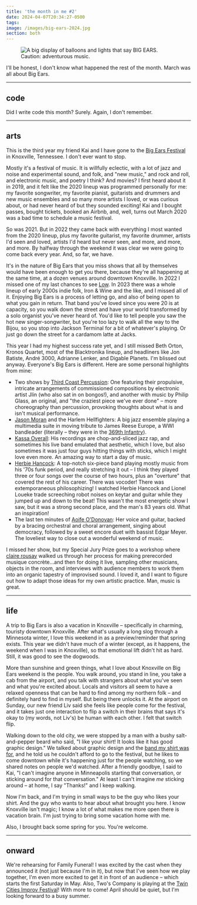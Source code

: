 ```yaml
---
title: 'the month in me #2'
date: 2024-04-07T20:34:27-0500
tags:
image: /images/big-ears-2024.jpg
section: both
---
```



<figure>
  <Image
    src={bigEars}
    width={570}
    alt="A big display of balloons and lights that say BIG EARS."
  />

  <figcaption>
    Caution: adventurous music.
  </figcaption>
</figure>

I'll be honest, I don't know what happened the rest of the month. March was all about
Big Ears.

---

## code

Did I write code this month? Surely. Again, I don't remember.

---

## arts

This is the third year my friend Kai and I have gone to the [Big Ears Festival][] in Knoxville, Tennessee.
I don't ever want to stop.

Mostly it's a festival of music. It is willfully eclectic, with a lot of jazz and noise and experimental
sound, and folk, and "new music," and rock and roll, and electronic music, and poetry I think? And movies?
I first heard about it in 2019, and it felt like the 2020 lineup was programmed personally for me:
my favorite songwriter, my favorite pianist, guitarists and drummers and new music ensembles and so many
more artists I loved, or was curious about, or had never heard of but they sounded exciting! Kai and I
bought passes, bought tickets, booked an Airbnb, and, well, turns out March 2020 was a bad time to
schedule a music festival.

So was 2021. But in 2022 they came back with everything I most wanted from the 2020 lineup, plus my favorite
guitarist, my favorite drummer, artists I'd seen and loved, artists I'd heard but never seen, and more, and
more, and more. By halfway through the weekend it was clear we were going to come back every year. And,
so far, we have.

It's in the nature of Big Ears that you miss shows that all by themselves would have been enough to get
you there, because they're all happening at the same time, at a dozen venues around downtown Knoxville.
In 2022 I missed one of my last chances to see [Low][]. In 2023 there was a whole lineup of early 2000s indie
folk, Iron & Wine and the like, and I missed all of it. Enjoying Big Ears is a process of letting go, and
also of being open to what you gain in return. That band you've loved since you were 20 is at capacity,
so you walk down the street and have your world transformed by a solo organist you've never heard of.
You'd like to tell people you saw the hot new singer-songwriter, but you're too lazy to walk all the way
to the Bijou,
so you stop into Jackson Terminal for a bit of whatever's playing. Or just go down the street for
a cardamom latte at Jacks.

This year I had my highest success rate yet, and I still missed Beth Orton, Kronos Quartet,
most of the Blacktronika lineup, and headliners like Jon Batiste, André 3000, Adrianne Lenker,
and Digable Planets. I'm blissed out anyway. Everyone's Big Ears is different. Here are some
personal highlights from mine:

- Two shows by [Third Coast Percussion][]: One featuring their propulsive, intricate arrangements
  of commissioned compositions by electronic artist Jlin (who also sat in on bongos!), and another
  with music by Philip Glass, an original, and "the craziest piece we've ever done" – more
  choreography than percussion, provoking thoughts about what is and isn't musical performance.
- [Jason Moran][] and the Harlem Hellfighters: A big jazz ensemble playing a multimedia suite in moving
  tribute to James Reese Europe, a WWI bandleader (literally – they were in the [369th Infantry][]).
- [Kassa Overall][]: His recordings are chop-and-sliced jazz rap, and sometimes his live band emulated
  that aesthetic, which I love, but also sometimes it was just four guys hitting things with sticks,
  which I might love even more. An amazing way to start a day of music.
- [Herbie Hancock][]: A top-notch six-piece band playing mostly music from his '70s funk period, and
  really stretching it out – I think they played three or four songs over the course of two hours,
  plus an "overture" that covered the rest of his career. There was vocoder! There was extemporaneous
  philosophizing! I watched Herbie Hancock and Lionel Loueke trade screeching robot noises on keytar
  and guitar while they jumped up and down to the beat! This wasn't the most energetic show I saw,
  but it was a strong second place, and the man's 83 years old. What an inspiration!
- The last ten minutes of [Aoife O'Donovan][]: Her voice and guitar, backed by a bracing
  orchestral and choral arrangement, singing about democracy, followed by a sweet encore duet with bassist
  Edgar Meyer. The loveliest way to close out a wonderful weekend of music.

I missed her show, but my Special Jury Prize goes to a workshop where [claire rousay][] walked us through
her process for making prerecorded musique concrète...and then for doing it live, sampling other musicians,
objects in the room, and interviews with audience members to work them into an organic tapestry of
improvised sound. I loved it, and I want to figure out how to adapt those ideas for my own artistic
practice. Man, music is great.

[Big Ears Festival]: https://bigearsfestival.org/
[Low]: https://www.chairkickers.com/
[Third Coast Percussion]: https://thirdcoastpercussion.com/
[Jason Moran]: http://jasonmoran.com/index.html
[369th Infantry]: https://en.wikipedia.org/wiki/369th_Infantry_Regiment_(United_States)#369th_Regiment_Military_Band
[Kassa Overall]: https://www.kassaoverall.com/
[Herbie Hancock]: https://www.herbiehancock.com/
[Aoife O'Donovan]: https://www.aoifeodonovan.com/
[claire rousay]: https://clairerousay.com/

---

## life

A trip to Big Ears is also a vacation in Knoxville – specifically in charming, touristy
downtown Knoxville. After what's usually a long slog through a Minnesota winter,
I love this weekend in as a preview/reminder that spring exists. This year we didn't have
much of a winter (except, as it happens, the weekend when I was in Knoxville), so that
emotional lift didn't hit as hard. Still, it was good to see the dogwoods.

More than sunshine and green things, what I love about Knoxville on Big Ears weekend is
the people. You walk around, you stand in line, you take a cab from the airport, and you
talk with strangers about what you've seen and what you're excited about.
Locals and visitors all seem to have a relaxed openness that can be hard to
find among my northern folk – and definitely hard to find in myself. But being there
unlocks it. At the airport on Sunday, our new friend Liv said she feels like people come
for the festival, and it takes just one interaction to flip a switch in their brains that
says it's okay to (my words, not Liv's) be human with each other. I felt that switch flip.

Walking down to the old city, we were stopped by a man with a bushy salt-and-pepper beard
who said, "I like your shirt! It looks like it has good graphic design." We talked about
graphic design and the [band my shirt was for][Cinematic Orchestra], and he told us he couldn't afford to go to
the festival, but he likes to come downtown while it's happening just for the people watching,
so we shared notes on people we'd watched.
After a friendly goodbye, I said to Kai, "I can't imagine anyone in Minneapolis starting that
conversation, or sticking around for that conversation." At least I can't imagine _me_ sticking
around – at home, I say "Thanks!" and I keep walking.

Now I'm back, and I'm trying in small ways to be the guy who likes your shirt. And the guy
who wants to hear about what brought you here. I know Knoxville isn't magic; I know a lot of
what makes me more open there is vacation brain. I'm just trying to bring some vacation home
with me.

Also, I brought back some spring for you. You're welcome.

[Cinematic Orchestra]: https://www.cinematicorchestra.com/

---

## onward

We're rehearsing for Family Funeral! I was excited by the cast when they announced it
(not just because I'm in it), but now that I've seen how we play together, I'm even more excited
to get it in front of an audience – which starts the first Saturday in May. Also, Two's Company
is playing at the [Twin Cities Improv Festival][TCIF]! With more to come! April should be quiet,
but I'm looking forward to a busy summer.

[TCIF]: https://twincitiesimprovfestival.wordpress.com/
